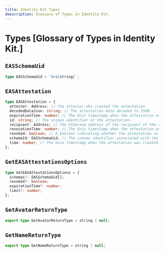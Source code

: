 ```yaml
---
title: Identity Kit Types
deescription: Glossary of Types in Identity Kit.
---
```


# Types [Glossary of Types in Identity Kit.]

## `EASSchemaUid`

```ts
type EASSchemaUid = `0x${string}`;
```

## `EASAttestation`

```ts
type EASAttestation = {
  attester: Address; // the attester who created the attestation.
  decodedDataJson: string; // The attestation data decoded to JSON.
  expirationTime: number; // The Unix timestamp when the attestation expires (0 for no expiration).
  id: string; // The unique identifier of the attestation.
  recipient: Address; // The Ethereum address of the recipient of the attestation.
  revocationTime: number; // The Unix timestamp when the attestation was revoked, if applicable.
  revoked: boolean; // A boolean indicating whether the attestation is revocable or not.
  schemaId: EASSchemaUid; // The schema identifier associated with the attestation.
  time: number; // The Unix timestamp when the attestation was created.
};
```

## `GetEASAttestationsOptions`

```ts
type GetEASAttestationsOptions = {
  schemas?: EASSchemaUid[];
  revoked?: boolean;
  expirationTime?: number;
  limit?: number;
};
```

## `GetAvatarReturnType`

```ts
export type GetAvatarReturnType = string | null;
```

## `GetNameReturnType`

```ts
export type GetNameReturnType = string | null;
```
